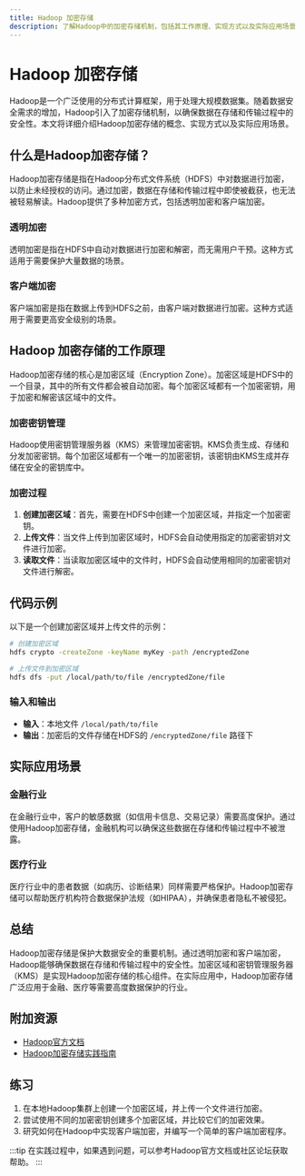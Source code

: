 ```yaml
---
title: Hadoop 加密存储
description: 了解Hadoop中的加密存储机制，包括其工作原理、实现方式以及实际应用场景。适合初学者掌握Hadoop安全机制的基础知识。
---
```


# Hadoop 加密存储

Hadoop是一个广泛使用的分布式计算框架，用于处理大规模数据集。随着数据安全需求的增加，Hadoop引入了加密存储机制，以确保数据在存储和传输过程中的安全性。本文将详细介绍Hadoop加密存储的概念、实现方式以及实际应用场景。

## 什么是Hadoop加密存储？

Hadoop加密存储是指在Hadoop分布式文件系统（HDFS）中对数据进行加密，以防止未经授权的访问。通过加密，数据在存储和传输过程中即使被截获，也无法被轻易解读。Hadoop提供了多种加密方式，包括透明加密和客户端加密。

### 透明加密

透明加密是指在HDFS中自动对数据进行加密和解密，而无需用户干预。这种方式适用于需要保护大量数据的场景。

### 客户端加密

客户端加密是指在数据上传到HDFS之前，由客户端对数据进行加密。这种方式适用于需要更高安全级别的场景。

## Hadoop 加密存储的工作原理

Hadoop加密存储的核心是加密区域（Encryption Zone）。加密区域是HDFS中的一个目录，其中的所有文件都会被自动加密。每个加密区域都有一个加密密钥，用于加密和解密该区域中的文件。

### 加密密钥管理

Hadoop使用密钥管理服务器（KMS）来管理加密密钥。KMS负责生成、存储和分发加密密钥。每个加密区域都有一个唯一的加密密钥，该密钥由KMS生成并存储在安全的密钥库中。

### 加密过程

1. **创建加密区域**：首先，需要在HDFS中创建一个加密区域，并指定一个加密密钥。
2. **上传文件**：当文件上传到加密区域时，HDFS会自动使用指定的加密密钥对文件进行加密。
3. **读取文件**：当读取加密区域中的文件时，HDFS会自动使用相同的加密密钥对文件进行解密。

## 代码示例

以下是一个创建加密区域并上传文件的示例：

```bash
# 创建加密区域
hdfs crypto -createZone -keyName myKey -path /encryptedZone

# 上传文件到加密区域
hdfs dfs -put /local/path/to/file /encryptedZone/file
```

### 输入和输出

- **输入**：本地文件 `/local/path/to/file`
- **输出**：加密后的文件存储在HDFS的 `/encryptedZone/file` 路径下

## 实际应用场景

### 金融行业

在金融行业中，客户的敏感数据（如信用卡信息、交易记录）需要高度保护。通过使用Hadoop加密存储，金融机构可以确保这些数据在存储和传输过程中不被泄露。

### 医疗行业

医疗行业中的患者数据（如病历、诊断结果）同样需要严格保护。Hadoop加密存储可以帮助医疗机构符合数据保护法规（如HIPAA），并确保患者隐私不被侵犯。

## 总结

Hadoop加密存储是保护大数据安全的重要机制。通过透明加密和客户端加密，Hadoop能够确保数据在存储和传输过程中的安全性。加密区域和密钥管理服务器（KMS）是实现Hadoop加密存储的核心组件。在实际应用中，Hadoop加密存储广泛应用于金融、医疗等需要高度数据保护的行业。

## 附加资源

- [Hadoop官方文档](https://hadoop.apache.org/docs/current/hadoop-project-dist/hadoop-hdfs/TransparentEncryption.html)
- [Hadoop加密存储实践指南](https://www.cloudera.com/documentation/enterprise/latest/topics/cdh_sg_hdfs_encryption.html)

## 练习

1. 在本地Hadoop集群上创建一个加密区域，并上传一个文件进行加密。
2. 尝试使用不同的加密密钥创建多个加密区域，并比较它们的加密效果。
3. 研究如何在Hadoop中实现客户端加密，并编写一个简单的客户端加密程序。

:::tip
在实践过程中，如果遇到问题，可以参考Hadoop官方文档或社区论坛获取帮助。
:::